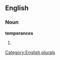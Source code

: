 ==English==

===Noun===
'''temperances'''

# {{plural of|[[temperance]]}}

[[Category:English plurals]]